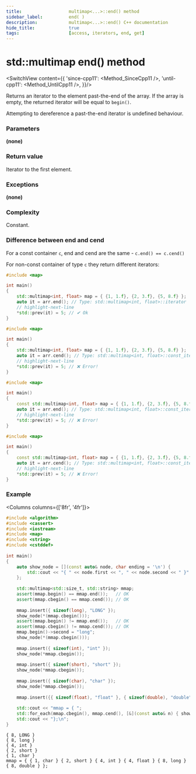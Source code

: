 ```yaml
---
title:					multimap<...>::end() method
sidebar_label:			end( )
description:			multimap<...>::end() C++ documentation
hide_title:				true
tags:					[access, iterators, end, get]
---
```



<!-- Terms -->

<!----------------- Codes ---------------------->

<!-- end -->


# std::multimap end() method

<SwitchView content={{
		'since-cpp11': <Method_SinceCpp11 />,
		'until-cpp11': <Method_UntilCpp11 />,
	}}/>

Returns an <Tooltip title={Term_ContAlias_Iterator}>iterator</Tooltip> to the element past-the-end of the array.
If the array is empty, the returned iterator will be equal to `begin()`.

Attempting to dereference a past-the-end iterator is <Tooltip title={Term_UndefinedBehaviour}>undefined behaviour</Tooltip>.

### Parameters

**(none)**

### Return value

Iterator to the first element.

### Exceptions

**(none)**

### Complexity

Constant.
### Difference between end and cend

For a const container `c`, end and cend are the same - `c.end() == c.cend()`

For non-const container of type `c` they return different iterators:

<Tabs>
<TabItem value="non-const-container" label="Non const container" default>

<Tabs>
<TabItem value="end" label="end" default>

```cpp
#include <map>

int main()
{
    std::multimap<int, float> map = { {1, 1.f}, {2, 3.f}, {5, 8.f} };
    auto it = arr.end(); // Type: std::multimap<int, float>::iterator
    // highlight-next-line
    *std::prev(it) = 5; // ✔ Ok
}
```

</TabItem>
<TabItem value="cend" label="cend" default>

```cpp
#include <map>

int main()
{
    std::multimap<int, float> map = { {1, 1.f}, {2, 3.f}, {5, 8.f} };
    auto it = arr.cend(); // Type: std::multimap<int, float>::const_iterator
    // highlight-next-line
    *std::prev(it) = 5; // ❌ Error! 
}
```

</TabItem>
</Tabs>

</TabItem>
<TabItem value="const-container" label="Const container">

<Tabs>
<TabItem value="end" label="end" default>

```cpp
#include <map>

int main()
{
    const std::multimap<int, float> map = { {1, 1.f}, {2, 3.f}, {5, 8.f} };
    auto it = arr.end(); // Type: std::multimap<int, float>::const_iterator
    // highlight-next-line
    *std::prev(it) = 5; // ❌ Error! 
}
```

</TabItem>
<TabItem value="cend" label="cend" default>

```cpp
#include <map>

int main()
{
    const std::multimap<int, float> map = { {1, 1.f}, {2, 3.f}, {5, 8.f} };
    auto it = arr.cend(); // Type: std::multimap<int, float>::const_iterator
    // highlight-next-line
    *std::prev(it) = 5; // ❌ Error! 
}
```

</TabItem>
</Tabs>

</TabItem>
</Tabs>

### Example

<Columns columns={['8fr', '4fr']}>
<div>

```cpp title='Main.cpp' showLineNumbers
#include <algorithm>
#include <cassert>
#include <iostream>
#include <map>
#include <string>
#include <cstddef>
 
int main()
{
    auto show_node = [](const auto& node, char ending = '\n') {
        std::cout << "{ " << node.first << ", " << node.second << " }" << ending;
    };
 
    std::multimap<std::size_t, std::string> mmap;
    assert(mmap.begin() == mmap.end());   // OK
    assert(mmap.cbegin() == mmap.cend()); // OK
 
    mmap.insert({ sizeof(long), "LONG" });
    show_node(*(mmap.cbegin()));
    assert(mmap.begin() != mmap.end());   // OK
    assert(mmap.cbegin() != mmap.cend()); // OK
    mmap.begin()->second = "long";
    show_node(*(mmap.cbegin()));
 
    mmap.insert({ sizeof(int), "int" });
    show_node(*mmap.cbegin());
 
    mmap.insert({ sizeof(short), "short" });
    show_node(*mmap.cbegin());
 
    mmap.insert({ sizeof(char), "char" });
    show_node(*mmap.cbegin());
 
    mmap.insert({{ sizeof(float), "float" }, { sizeof(double), "double" }});
 
    std::cout << "mmap = { ";
    std::for_each(mmap.cbegin(), mmap.cend(), [&](const auto& n) { show_node(n, ' '); });
    std::cout << "};\n";
}
```

</div>
<div>

```plaintext title="Output"
{ 8, LONG }
{ 8, long }
{ 4, int }
{ 2, short }
{ 1, char }
mmap = { { 1, char } { 2, short } { 4, int } { 4, float } { 8, long } { 8, double } };
```

</div>
</Columns>